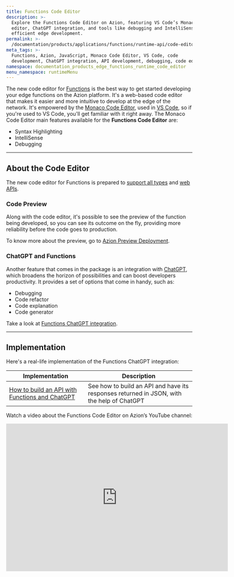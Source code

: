 ```yaml
---
title: Functions Code Editor
description: >-
  Explore the Functions Code Editor on Azion, featuring VS Code’s Monaco
  editor, ChatGPT integration, and tools like debugging and IntelliSense for
  efficient edge development.
permalink: >-
  /documentation/products/applications/functions/runtime-api/code-editor/
meta_tags: >-
  Functions, Azion, JavaScript, Monaco Code Editor, VS Code, code
  development, ChatGPT integration, API development, debugging, code editor
namespace: documentation_products_edge_functions_runtime_code_editor
menu_namespace: runtimeMenu
---
```


The new code editor for [Functions](/en/documentation/products/build/edge-application/edge-functions/) is the best way to get started developing your edge functions on the Azion platform. It's a web-based code editor that makes it easier and more intuitive to develop at the edge of the network. It's empowered by the [Monaco Code Editor](https://microsoft.github.io/monaco-editor/docs.html), used in [VS Code](https://code.visualstudio.com/), so if you're used to VS Code, you'll get familiar with it right away. The Monaco Code Editor main features available for the **Functions Code Editor** are:

- Syntax Highlighting
- IntelliSense
- Debugging

---

## About the Code Editor

The new code editor for Functions is prepared to [support all types](/en/documentation/products/edge-application/edge-functions/runtime-apis/javascript/azion-runtime-globals/) and [web APIs](/en/documentation/products/edge-application/edge-functions/runtime-apis/javascript/web-standards/).

### Code Preview

Along with the code editor, it's possible to see the preview of the function being developed, so you can see its outcome on the fly, providing more reliability before the code goes to production.

To know more about the preview, go to [Azion Preview Deployment](/en/documentation/products/edge-application/edge-functions/runtime-api/preview-deployment/).

### ChatGPT and Functions

Another feature that comes in the package is an integration with [ChatGPT](https://openai.com/blog/chatgpt), which broadens the horizon of possibilities and can boost developers productivity. It provides a set of options that come in handy, such as:

- Debugging
- Code refactor
- Code explanation
- Code generator

Take a look at [Functions ChatGPT integration](/en/documentation/products/edge-application/edge-functions/runtime-api/ai-integration/).

---

## Implementation

Here's a real-life implementation of the Functions ChatGPT integration:

| Implementation | Description |
| --- | --- |
| [How to build an API with Functions and ChatGPT](/en/documentation/products/guides/edge-functions/api-builder/) | See how to build an API and have its responses returned in JSON, with the help of ChatGPT |


Watch a video about the Functions Code Editor on Azion’s YouTube channel:

<iframe
   src="https://www.youtube.com/embed/qPB7Exnh8O4"
   title="Functions Code Editor"
   loading="lazy"
   width="600"
   height="400"
   frameborder="0"
   allow="accelerometer; autoplay; clipboard-write; encrypted-media; gyroscope; picture-in-picture; web-share"
   allowfullscreen></iframe>


